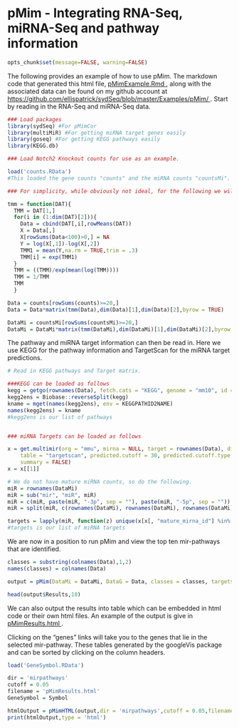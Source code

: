 pMim - Integrating RNA-Seq, miRNA-Seq and pathway information
========================================================

```r
opts_chunk$set(message=FALSE, warning=FALSE)
```


The following provides an example of how to use pMim. The markdown code that generated this html file, <a href="https://github.com/ellispatrick/sydSeq/blob/master/Examples/pMim/pMimExample.Rmd" target="_blank"> pMimExample.Rmd </a>,  along with the associated data can be found on my github account at <a href="https://github.com/ellispatrick/sydSeq/blob/master/Examples/pMim/" target="_blank"> https://github.com/ellispatrick/sydSeq/blob/master/Examples/pMim/ </a>. Start by reading in the RNA-Seq and miRNA-Seq data.


```r
### Load packages
library(sydSeq) #For pMimCor
library(multiMiR) #For getting miRNA target genes easily
library(goseq) #For getting KEGG pathways easily
library(KEGG.db)

### Load Notch2 Knockout counts for use as an example.

load('counts.RData')
#This loaded the gene counts "counts" and the miRNA counts "countsMi".

### For simplicity, while obviously not ideal, for the following we will work with TMM normalized data. We will also restrict to genes with average count over 20.

tmm = function(DAT){
  TMM = DAT[1,]
  for(i in (1:dim(DAT)[2])){
    Data = cbind(DAT[,i],rowMeans(DAT))
    X = Data[,]
    X[rowSums(Data<100)>0,] = NA
    Y = log(X[,1])-log(X[,2])
    TMM1 = mean(Y,na.rm = TRUE,trim = .3)
    TMM[i] = exp(TMM1)
  }
  TMM = ((TMM)/exp(mean(log(TMM))))
  TMM = 1/TMM
  TMM
  }

Data = counts[rowSums(counts)>=20,]
Data = Data*matrix(tmm(Data),dim(Data)[1],dim(Data)[2],byrow = TRUE)

DataMi = countsMi[rowSums(countsMi)>=20,]
DataMi = DataMi*matrix(tmm(DataMi),dim(DataMi)[1],dim(DataMi)[2],byrow = TRUE)

```


The pathway and miRNA target information can then be read in. Here we use KEGG for the pathway information and TargetScan for the miRNA target predictions.


```r
# Read in KEGG pathways and Target matrix.

###KEGG can be loaded as follows
kegg = getgo(rownames(Data), fetch.cats = "KEGG", genome = "mm10", id = "ensGene")
kegg2ens = Biobase::reverseSplit(kegg)
kname = mget(names(kegg2ens), env = KEGGPATHID2NAME)
names(kegg2ens) = kname
#kegg2ens is our list of pathways


### miRNA Targets can be loaded as follows

x = get.multimir(org = "mmu", mirna = NULL, target = rownames(Data), disease.drug = NULL, 
    table = "targetscan", predicted.cutoff = 30, predicted.cutoff.type = "p", 
    summary = FALSE)
x = x[[1]]

# We do not have mature miRNA counts, so do the following.
miR = rownames(DataMi)
miR = sub("mir", "miR", miR)
miR = c(miR, paste(miR, "-3p", sep = ""), paste(miR, "-5p", sep = ""))
miR = split(miR, c(rownames(DataMi), rownames(DataMi), rownames(DataMi)))

targets = lapply(miR, function(z) unique(x[x[, "mature_mirna_id"] %in% z, "target_ensembl"]))
#targets is our list of miRNA targets

```

We are now in a position to run pMim and view the top ten mir-pathways that are identified.

```r
classes = substring(colnames(Data),1,2)
names(classes) = colnames(Data)

output = pMim(DataMi = DataMi, DataG = Data, classes = classes, targets = targets, pathways = kegg2ens)

head(output$Results,10)

```

We can also output the results into table which can be embedded in html code or their own html files.
An example of the output is give in <a href="pMimResults.html" target="_blank"> pMimResults.html </a>.

Clicking on the "genes" links will take you to the genes that lie in the selected mir-pathway. These tables generated by the googleVis package and can be sorted by clicking on the column headers. 


```r
load('GeneSymbol.RData')

dir = 'mirpathways'
cutoff = 0.05
filename = 'pMimResults.html'
GeneSymbol = Symbol

htmlOutput = pMimHTML(output,dir = 'mirpathways',cutoff = 0.05,filename = 'pMimResults.html',GeneSymbol = Symbol,outputHTML=TRUE)
print(htmlOutput,type = 'html') 



```

